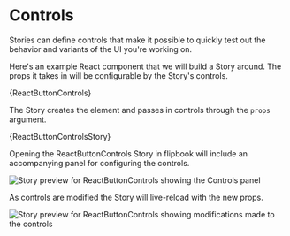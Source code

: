 

# Controls

Stories can define controls that make it possible to quickly test out the behavior and variants of the UI you're working on.

Here's an example React component that we will build a Story around. The props it takes in will be configurable by the Story's controls.

<CodeBlock language="lua" title="ReactButtonControls.luau">
	{ReactButtonControls}
</CodeBlock>

The Story creates the element and passes in controls through the `props` argument.

<CodeBlock language="lua" title="ReactButtonControls.story.luau">
	{ReactButtonControlsStory}
</CodeBlock>

Opening the ReactButtonControls Story in flipbook will include an accompanying panel for configuring the controls.

![Story preview for ReactButtonControls showing the Controls panel](./button-with-controls.png)

As controls are modified the Story will live-reload with the new props.

![Story preview for ReactButtonControls showing modifications made to the controls](./button-with-controls-changed.png)
